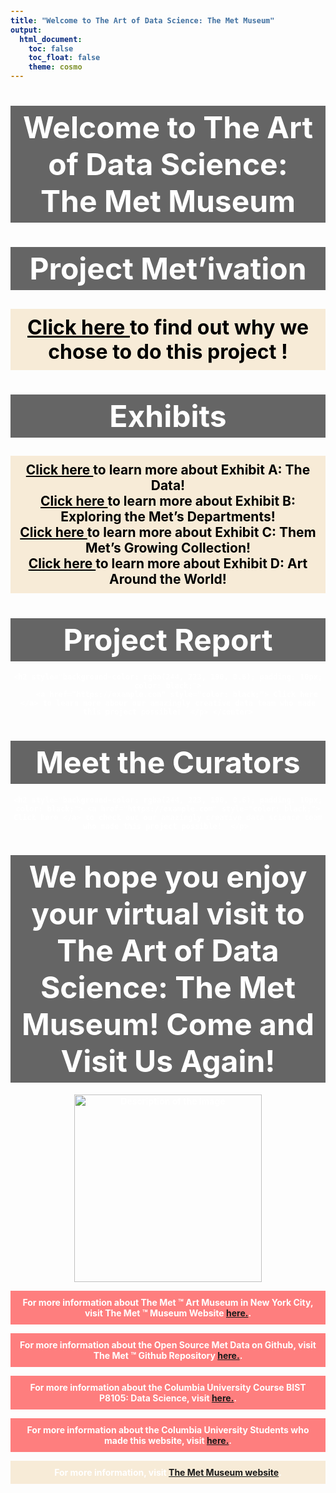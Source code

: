```yaml
---
title: "Welcome to The Art of Data Science: The Met Museum"
output: 
  html_document:
    toc: false
    toc_float: false
    theme: cosmo
---
```


<html lang="en">

<head>
    <link rel="stylesheet" href="style.css">
    <title> </title>

  <style type="text/css">
  body {
    color: white;  /* Set the font color to white */
    font-weight: bold;  /* Make the text bold */
  }
  </style>

</head>

  <body>
   <h1></h1> 
  </body>


</html>
<style type="text/css">
  body {
    font-family: 'sans_serif', sans-serif; /* Specify the desired font family */
  }
  
<style type="text/css">
  
  body {
    font-size: 10pt;
    color: white;  
    font-weight: bold;  
  }
  
  .highlight {
            background-color: rgba(0, 0, 0, 0.6);  
            padding: 5px; /* Adjust the padding as needed */
  }
  
  .highlight2 {
            background-color: rgba(244, 223, 190, 0.6);  
            padding: 5px; /* Adjust the padding as needed */
  }

</style>



<center> <h1 class="highlight"> <font size="10"> <b> Welcome to The Art of Data Science: <br> The Met Museum </h1 class="highlight"> </font> 

<center><h1 class="highlight"> <font size="10"> <b> Project Met'ivation </font> </h1 class="highlight">

<center>
  <p>
    <h2 style="background-color: rgba(244, 223, 190, 0.6); padding: 10px; color: black;">
      <font size="6">
        <a href="https://example.com" style="color: black;"> Click here </a> to find out why we chose to do this project !
      </font>
    </h2>
  </p>
</center>
</body>
</html>


<center><h1 class="highlight"> <font size="10"> <b> Exhibits </font> </h1 class="highlight"> 

<left>
  <p>
    <h2 style="background-color: rgba(244, 223, 190, 0.6); padding: 10px; color: black;">
        <a href="https://example.com" style="color: black;"> Click here </a> to learn more about Exhibit A: The Data! <br>
         <a href="https://example.com" style="color: black;"> Click here </a> to learn more about Exhibit B: Exploring the Met's Departments! <br>
          <a href="https://example.com" style="color: black;"> Click here </a> to learn more about Exhibit C: Them Met's Growing Collection! <br>
           <a href="https://example.com" style="color: black;"> Click here </a> to learn more about Exhibit D: Art Around the World! <br>
      </font>
    </h2>
  </p>
</left>
</body>
</html>


 <!-- Project Report-->
<center> <p>
<h1 class="highlight"> <font size="10"> <b> Project Report </font> </h1 class="highlight">  
    <h2 style="background-color: rgba(244, 223, 190, 0.6); padding: 10px; color: black;">
        <a href="https://example.com" style="color: black;"> Click here </a> to learn more abour our amazingly creative data team who made this project possible!  </p> </center>

 <!-- Meet the Curators-->
<center> <p> <h1 class="highlight"> <font size="10"> <b> Meet the Curators </font> </h1 class="highlight"> 
    <h2 style="background-color: rgba(244, 223, 190, 0.6); padding: 10px; color: black;"> <a href="https://example.com" style="color: black;"> Click here </a> to check out our amazingly creative data science team who made this project possible!  </p> 
</center>
    

<center><h1 class="highlight"> <font size="10"> <b> We hope you enjoy your virtual visit to The Art of Data Science: The Met Museum! Come and Visit Us Again!  </font> </h1 class="highlight">  </center>

   <!-- Image -->
   <img src="images/greek_statue.jpeg" alt="Description of the image" style="width: 300px; height: auto;">
   
   <!-- About The Met -->
   <p style="background-color: rgba(255, 0, 0, 0.5); padding: 10px;">
      For more information about The Met &trade; Art Museum in New York City, visit        The Met &trade; Museum Website 
      <a href="https://example.com">here.</a>.
   </p>
   </body>

   <!-- About The Met Data -->
   <p style="background-color: rgba(255, 0, 0, 0.5); padding: 10px;">For more              information about the Open Source Met Data on Github, visit The Met &trade;          Github Repository 
      <a href="https://example.com">here.</a>.
   </p>
   </body>
  
   <!-- About The Class P8105-->
   <p style="background-color: rgba(255, 0, 0, 0.5); padding: 10px;">For more              information about the Columbia University Course BIST P8105: Data Science,           visit 
      <a href="https://example.com">here.</a>.
   </p>
   </body>
   
   <!-- About The Curator-->
     <p style="background-color: rgba(255, 0, 0, 0.5); padding: 10px;">For more              information about the Columbia University Students who made this website,            visit 
      <a href="https://example.com">here.</a>.
   </p>
   </body>

  
  
  <p style="background-color: rgba(244, 223, 190, 0.6); padding: 10px;">For more information, visit <a href="https://example.com">The Met Museum website</a>.
   </p>
  </body>

</html>
